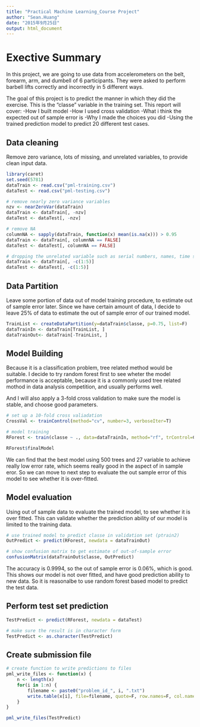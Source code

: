 ```yaml
---
title: "Practical Machine Learning_Course Project"
author: "Sean.Huang"
date: "2015年9月25日"
output: html_document
---
```

# Exective Summary

In this project, we are going to use data from accelerometers on the belt, forearm, arm, and dumbell of 6 participants. They were asked to perform barbell lifts correctly and incorrectly in 5 different ways.

The goal of this project is to predict the manner in which they did the exercise. This is the "classe" variable in the training set. This report will cover:
-How I built model
-How I used cross validation
-What i think the expected out of sample error is
-Why I made the choices you did
-Using the trained prediction model to predict 20 different test cases.


## Data cleaning
Remove zero variance, lots of missing, and unrelated variables, to provide clean input data.

```r
library(caret)
set.seed(5781)
dataTrain <- read.csv("pml-training.csv")
dataTest <- read.csv("pml-testing.csv")

# remove nearly zero variance variables
nzv <- nearZeroVar(dataTrain)
dataTrain <- dataTrain[, -nzv]
dataTest <- dataTest[, -nzv]

# remove NA
columnNA <- sapply(dataTrain, function(x) mean(is.na(x))) > 0.95
dataTrain <- dataTrain[, columnNA == FALSE]
dataTest <- dataTest[, columnNA == FALSE]

# dropping the unrelated variable such as serial numbers, names, time stamps, etc.
dataTrain <- dataTrain[, -c(1:5)]
dataTest <- dataTest[, -c(1:5)]

```

## Data Partition
Leave some portion of data out of model training procedure, to estimate out of sample error later. Since we have certain amount of data, I decide to leave 25% of data to estimate the out of sample error of our trained model.

```r
TrainList <- createDataPartition(y=dataTrain$classe, p=0.75, list=F)
dataTrainIn <- dataTrain[TrainList, ]
dataTrainOut<- dataTrain[-TrainList, ]

```

## Model Building
Because it is a classification problem, tree related method would be suitable. I decide to try random forest first to see wheter the model performance is acceptable, because it is a commonly used tree related mothod in data analysis competition, and usually performs well. 

And I will also apply a 3-fold cross validation to make sure the model is stable, and choose good parameters. 
```r
# set up a 10-fold cross valiadation
CrossVal <- trainControl(method="cv", number=3, verboseIter=T)

# model training
RForest <- train(classe ~ ., data=dataTrainIn, method="rf", trControl=CrossVal)

RForest$finalModel

```
We can find that the best model using 500 trees and 27 variable to achieve really low error rate, which seems really good in the aspect of in sample eror. So we can move to next step to evaluate the out sample error of this model to see whether it is over-fitted.

## Model evaluation
Using out of sample data to evaluate the trained model, to see whether it is over fitted. This can validate whether the prediction ability of our model is limited to the training data.

```r
# use trained model to predict classe in validation set (ptrain2)
OutPredict <- predict(RForest, newdata = dataTrainOut)

# show confusion matrix to get estimate of out-of-sample error
confusionMatrix(dataTrainOut$classe, OutPredict)
```
The accuracy is 0.9994, so the out of sample error is 0.06%, which is good. This shows our model is not over fitted, and have good prediction ability to new data. So it is reasonalbe to use random forest based model to predict the test data.


## Perform test set prediction
```r
TestPredict <- predict(RForest, newdata = dataTest)

# make sure the result is in character form
TestPredict <- as.character(TestPredict)

```
 
## Create submission file
```r
# create function to write predictions to files
pml_write_files <- function(x) {
    n <- length(x)
    for(i in 1:n) {
        filename <- paste0("problem_id_", i, ".txt")
        write.table(x[i], file=filename, quote=F, row.names=F, col.names=F)
    }
}

pml_write_files(TestPredict)
```
